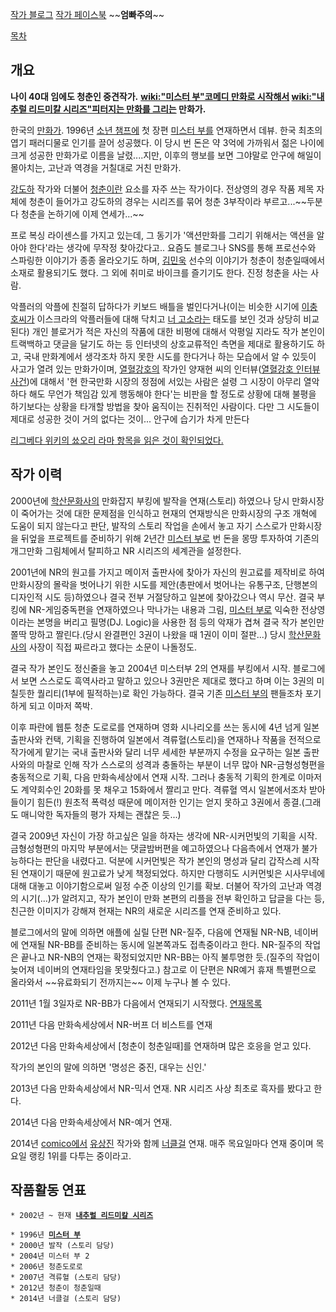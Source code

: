 [http://blog.naver.com/djlogic 작가 블로그]
[https://www.facebook.com/JGstreetlife 작가 페이스북] ~~'''엄빠주의'''~~

[[목차]]

== 개요 ==

''' 나이 40대 임에도 청춘인 중견작가. '''
''' [[wiki:"미스터 부"코메디 만화로 시작해서]] [[wiki:"내추럴 리드미칼 시리즈"피터지는 만화를 그리는]] 만화가. '''


한국의 [[만화가]]. 1996년 [[소년 챔프]]에 첫 장편 [[미스터 부]]를 연재하면서 데뷰. 한국 최초의 엽기 패러디물로 인기를 끌어 성공했다. 이 당시 번 돈은 약 3억에 가까워서 젊은 나이에 크게 성공한 만화가로 이름을 날렸....지만, 이후의 행보를 보면 그야말로 안구에 해일이 몰아치는, 고난과 역경을 거칠대로 거친 만화가. 

[[강도하]] 작가와 더불어 [[청춘]]이란 요소를 자주 쓰는 작가이다. 전상영의 경우 작품 제목 자체에 청춘이 들어가고 강도하의 경우는 시리즈를 묶어 청춘 3부작이라 부르고...~~두분다 청춘을 논하기에 이제 연세가...~~

프로 복싱 라이센스를 가지고 있는데, 그 동기가 '액션만화를 그리기 위해서는 액션을 알아야 한다'라는 생각에 무작정 찾아갔다고.. 요즘도 블로그나 SNS를 통해 프로선수와 스파링한 이야기가 종종 올라오기도 하며, [[김민욱]] 선수의 이야기가 청춘이 청춘일때에서 소재로 활용되기도 했다. 그 외에 취미로 바이크를 즐기기도 한다. 진정 청춘을 사는 사람.

악플러의 악플에 친절히 답하다가 키보드 배틀을 벌인다거나(이는 비슷한 시기에 [[이충호]]씨가 이스크라의 악플러들에 대해 닥치고 [[너 고소]]라는 태도를 보인 것과 상당히 비교된다) 개인 블로거가 적은 자신의 작품에 대한 비평에 대해서 악평일 지라도 작가 본인이 트랙백하고 댓글을 달기도 하는 등 인터넷의 상호교류적인 측면을 제대로 활용하기도 하고, 국내 만화계에서 생각조차 하지 못한 시도를 한다거나 하는 모습에서 알 수 있듯이 사고가 열려 있는 만화가이며, [[열혈강호]]의 작가인 양재현 씨의 인터뷰([[열혈강호 인터뷰 사건]])에 대해서 '현 한국만화 시장의 정점에 서있는 사람은 설령 그 시장이 아무리 열악하다 해도 무언가 책임감 있게 행동해야 한다'는 비판을 할 정도로 상황에 대해 불평을 하기보다는 상황을 타개할 방법을 찾아 움직이는 진취적인 사람이다. 다만 그 시도들이 제대로 성공한 것이 거의 없다는 것이... 안구에 습기가 차게 만든다

[https://www.facebook.com/JGstreetlife/posts/805954716144983?pnref=story 리그베다 위키의 [[쑈오리 라마]] 항목을 읽은 것이 확인되었다.]


== 작가 이력 ==

2000년에 [[학산문화사]]의 만화잡지 부킹에 발작을 연재(스토리) 하였으나 당시 만화시장이 죽어가는 것에 대한 문제점을 인식하고 현재의 연재방식은 만화시장의 구조 개혁에 도움이 되지 않는다고 판단, 발작의 스토리 작업을 손에서 놓고 자기 스스로가 만화시장을 뒤엎을 프로젝트를 준비하기 위해 2년간 [[미스터 부]]로 번 돈을 몽땅 투자하여 기존의 개그만화 그림체에서 탈피하고 NR 시리즈의 세계관을 설정한다. 

2001년에 NR의 원고를 가지고 메이저 출판사에 찾아가 자신의 원고료를 제작비로 하여 만화시장의 몰락을 벗어나기 위한 시도를 제안(총판에서 벗어나는 유통구조, 단행본의 디자인적 시도 등)하였으나 결국 전부 거절당하고 일본에 찾아갔으나 역시 무산. 결국 부킹에 NR-게임중독편을 연재하였으나 막나가는 내용과 그림, [[미스터 부]]로 익숙한 전상영이라는 본명을 버리고 필명(DJ. Logic)을 사용한 점 등의 악재가 겹쳐 결국 작가 본인만 쫄딱 망하고 짤린다.(당시 완결편인 3권이 나왔을 때 1권이 이미 절판...) 당시 [[학산문화사]]의 사장이 직접 짜르라고 했다는 소문이 나돌정도.

결국 작가 본인도 정신줄을 놓고 2004년 미스터부 2의 연재를 부킹에서 시작. 블로그에서 보면 스스로도 흑역사라고 말하고 있으나 3권만은 제대로 했다고 하며 이는 3권의 미칠듯한 퀄리티(1부에 필적하는)로 확인 가능하다. 결국 기존 [[미스터 부]]의 팬들조차 포기하게 되고 이마저 쪽박. 

이후 파란에 웹툰 청춘 도로로를 연재하며 영화 시나리오를 쓰는 동시에 4년 넘게 일본 출판사와 컨택, 기획을 진행하여 일본에서 격류혈(스토리)을 연재하나 작품을 전적으로 작가에게 맡기는 국내 출판사와 달리 너무 세세한 부분까지 수정을 요구하는 일본 출판사와의 마찰로 인해 작가 스스로의 성격과 충돌하는 부분이 너무 많아 NR-금형성형편을 충동적으로 기획, 다음 만화속세상에서 연재 시작. 그러나 충동적 기획의 한계로 이마저도 계약회수인 20화를 못 채우고 15화에서 짤리고 만다. 격류혈 역시 일본에서조차 받아들이기 힘든(!) 원초적 폭력성 때문에 메이저한 인기는 얻지 못하고 3권에서 종결.(그래도 매니악한 독자들의 평가 자체는 괜찮은 듯...)

결국 2009년 자신이 가장 하고싶은 일을 하자는 생각에 NR-시커먼빛의 기획을 시작. 금형성형편의 마지막 부분에서는 댓글밤버편을 예고하였으나 다음측에서 연재가 불가능하다는 판단을 내렸다고. 덕분에 시커먼빛은 작가 본인의 명성과 달리 갑작스레 시작된 연재이기 때문에 원고료가 낮게 책정되었다. 하지만 다행히도 시커먼빛은 시사무네에 대해 대놓고 이야기함으로써 일정 수준 이상의 인기를 확보. 더불어 작가의 고난과 역경의 시기(...)가 알려지고, 작가 본인이 만화 본편의 리플을 전부 확인하고 답글을 다는 등, 친근한 이미지가 강해져 현재는 NR의 새로운 시리즈를 연재 준비하고 있다.

블로그에서의 말에 의하면 애플에 실릴 단편 NR-질주, 다음에 연재될 NR-NB, 네이버에 연재될 NR-BB를 준비하는 동시에 일본쪽과도 접촉중이라고 한다. NR-질주의 작업은 끝나고 NR-NB의 연재는 확정되었지만 NR-BB는 아직 불투명한 듯.(질주의 작업이 늦어져 네이버의 연재타임을 못맞췄다고.) 참고로 이 단편은 NR예거 휴재 특별편으로 올라와서 ~~유료화되기 전까지는~~ 이제 누구나 볼 수 있다.

2011년 1월 3일자로 NR-BB가 다음에서 연재되기 시작했다. 
[http://cartoon.media.daum.net/webtoon/view/nrbb 연재목록]

2011년 다음 만화속세상에서 NR-버프 더 비스트를 연재 

2012년 다음 만화속세상에서 [청춘이 청춘일때]를 연재하며 많은 호응을 얻고 있다.

작가의 본인의 말에 의하면 '명성은 중진, 대우는 신인.'

2013년 다음 만화속세상에서 NR-믹서 연재. NR 시리즈 사상 최초로 흑자를 봤다고 한다.

2014년 다음 만화속세상에서 NR-예거 연재.

2014년 [[comico]]에서 [[유상진]] 작가와 함께 [[너클걸]] 연재. 매주 목요일마다 연재 중이며 목요일 랭킹 1위를 다투는 중이라고.



== 작품활동 연표 ==
 * 2002년 ~ 현재 '''[[내추럴 리드미칼 시리즈]]'''

 * 1996년 '''[[미스터 부]]'''
 * 2000년 발작 (스토리 담당)
 * 2004년 미스터 부 2
 * 2006년 청춘도로로
 * 2007년 격류혈 (스토리 담당)
 * 2012년 청춘이 청춘일때
 * 2014년 너클걸 (스토리 담당)
